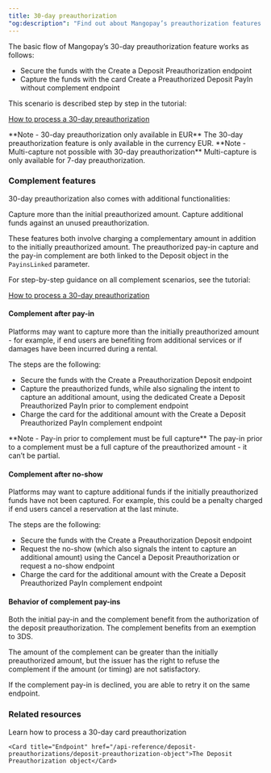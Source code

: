 ```yaml
---
title: 30-day preauthorization
"og:description": "Find out about Mangopay’s preauthorization features to reserve funds on a card to be captured later, with 7-day or 30-day options."
---
```


The basic flow of Mangopay’s 30-day preauthorization feature works as follows:

-   Secure the funds with the Create a Deposit Preauthorization endpoint
-   Capture the funds with the card Create a Preauthorized Deposit PayIn without complement endpoint

This scenario is described step by step in the tutorial:

<a href="#">How to process a 30-day preauthorization</a>

<Note>
    **Note - 30-day preauthorization only available in EUR** The 30-day
    preauthorization feature is only available in the currency EUR.
</Note>

<Note>
    **Note - Multi-capture not possible with 30-day preauthorization**
    Multi-capture is only available for 7-day preauthorization.
</Note>

### Complement features

30-day preauthorization also comes with additional functionalities:

<CardGroup cols={2}>
    <Card title="Complement after pay-in">
        Capture more than the initial preauthorized amount.
    </Card>
    <Card title="Complement after no-show">
        Capture additional funds against an unused preauthorization.
    </Card>
</CardGroup>

These features both involve charging a complementary amount in addition to the initially preauthorized amount. The preauthorized pay-in capture and the pay-in complement are both linked to the Deposit object in the `PayinsLinked` parameter.

For step-by-step guidance on all complement scenarios, see the tutorial:

<a href="#">How to process a 30-day preauthorization</a>

#### Complement after pay-in

Platforms may want to capture more than the initially preauthorized amount - for example, if end users are benefiting from additional services or if damages have been incurred during a rental.

The steps are the following:

-   Secure the funds with the Create a Preauthorization Deposit endpoint
-   Capture the preauthorized funds, while also signaling the intent to capture an additional amount, using the dedicated Create a Deposit Preauthorized PayIn prior to complement endpoint
-   Charge the card for the additional amount with the Create a Deposit Preauthorized PayIn complement endpoint

<Note>
    **Note - Pay-in prior to complement must be full capture** The pay-in prior
    to a complement must be a full capture of the preauthorized amount - it
    can’t be partial.
</Note>

#### Complement after no-show

Platforms may want to capture additional funds if the initially preauthorized funds have not been captured. For example, this could be a penalty charged if end users cancel a reservation at the last minute.

The steps are the following:

-   Secure the funds with the Create a Preauthorization Deposit endpoint
-   Request the no-show (which also signals the intent to capture an additional amount) using the Cancel a Deposit Preauthorization or request a no-show endpoint
-   Charge the card for the additional amount with the Create a Deposit Preauthorized PayIn complement endpoint

#### Behavior of complement pay-ins

Both the initial pay-in and the complement benefit from the authorization of the deposit preauthorization. The complement benefits from an exemption to 3DS.

The amount of the complement can be greater than the initially preauthorized amount, but the issuer has the right to refuse the complement if the amount (or timing) are not satisfactory.

If the complement pay-in is declined, you are able to retry it on the same endpoint.

### Related resources  

<CardGroup col={2}> 
    <Card title="How to" href="/how-to/process-card-deposit-preauthorization">Learn how to process a 30-day card preauthorization</Card>

    <Card title="Endpoint" href="/api-reference/deposit-preauthorizations/deposit-preauthorization-object">The Deposit Preauthorization object</Card>  
</CardGroup>
